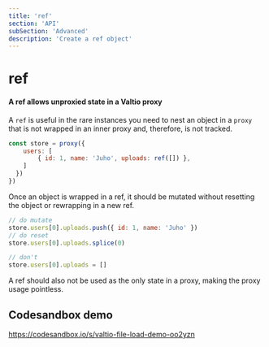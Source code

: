 ```yaml
---
title: 'ref'
section: 'API'
subSection: 'Advanced'
description: 'Create a ref object'
---
```


# ref

#### A ref allows unproxied state in a Valtio proxy

A `ref` is useful in the rare instances you need to nest an object in a `proxy` that is not wrapped in an inner proxy and, therefore, is not tracked.

```js
const store = proxy({
    users: [
        { id: 1, name: 'Juho', uploads: ref([]) },
    ]
  })
})
```

Once an object is wrapped in a ref, it should be mutated without resetting the object or rewrapping in a new ref.

```js
// do mutate
store.users[0].uploads.push({ id: 1, name: 'Juho' })
// do reset
store.users[0].uploads.splice(0)

// don't
store.users[0].uploads = []
```

A ref should also not be used as the only state in a proxy, making the proxy usage pointless.

## Codesandbox demo

https://codesandbox.io/s/valtio-file-load-demo-oo2yzn
